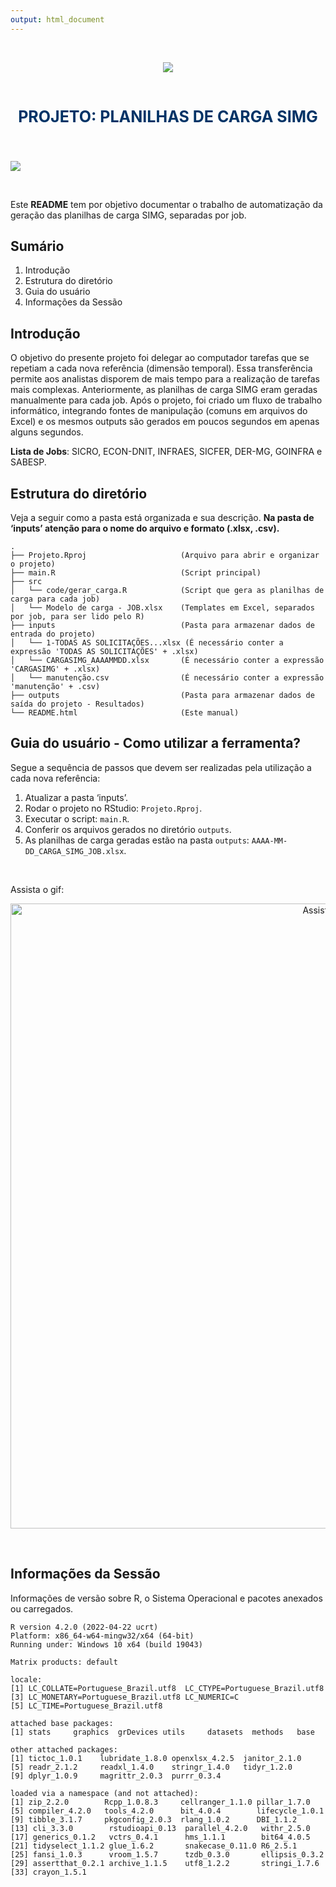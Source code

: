 ---
output: html_document
---

<br>

<div style="text-align: center;">
  ![](logo_fgv.png)
</div>

<br>

<div style="font-size: 25px; color: #003366; font-weight: bold; text-align: center;">
  PROJETO: PLANILHAS DE CARGA SIMG
</div>

<br>

![](auditorio_fgv.png)

<br>

Este **README** tem por objetivo documentar o trabalho de automatização da geração das planilhas de carga SIMG, separadas por job.

## Sumário
1. Introdução
2. Estrutura do diretório
3. Guia do usuário
4. Informações da Sessão

## Introdução
O objetivo do presente projeto foi delegar ao computador tarefas que se repetiam a cada nova referência (dimensão temporal). Essa transferência permite aos analistas disporem de mais tempo para a realização de tarefas mais complexas. Anteriormente, as planilhas de carga SIMG eram geradas manualmente para cada job. Após o projeto, foi criado um fluxo de trabalho informático, integrando fontes de manipulação (comuns em arquivos do Excel) e os mesmos outputs são gerados em poucos segundos em apenas alguns segundos.

**Lista de Jobs**: SICRO, ECON-DNIT, INFRAES, SICFER, DER-MG, GOINFRA e SABESP.

## Estrutura do diretório
Veja a seguir como a pasta está organizada e sua descrição. **Na pasta de 'inputs' atenção para o nome do arquivo e formato (.xlsx, .csv).**

```plaintext
.
├── Projeto.Rproj                     (Arquivo para abrir e organizar o projeto)
├── main.R                            (Script principal)
├── src
│   └── code/gerar_carga.R            (Script que gera as planilhas de carga para cada job)
│   └── Modelo de carga - JOB.xlsx    (Templates em Excel, separados por job, para ser lido pelo R)
├── inputs                            (Pasta para armazenar dados de entrada do projeto)
│   └── 1-TODAS AS SOLICITAÇÕES...xlsx (É necessário conter a expressão 'TODAS AS SOLICITAÇÕES' + .xlsx)
│   └── CARGASIMG_AAAAMMDD.xlsx       (É necessário conter a expressão 'CARGASIMG' + .xlsx)
│   └── manutenção.csv                (É necessário conter a expressão 'manutenção' + .csv)
├── outputs                           (Pasta para armazenar dados de saída do projeto - Resultados)
└── README.html                       (Este manual)
```

## Guia do usuário - Como utilizar a ferramenta?

Segue a sequência de passos que devem ser realizadas pela utilização a cada nova referência:

1. Atualizar a pasta 'inputs'.
2. Rodar o projeto no RStudio: `Projeto.Rproj`.
3. Executar o script: `main.R`.
4. Conferir os arquivos gerados no diretório `outputs`.
5. As planilhas de carga geradas estão na pasta `outputs`: `AAAA-MM-DD_CARGA_SIMG_JOB.xlsx`.

<br>

Assista o gif:
<p style="text-align: center;">
  <img src="tutorial.gif" alt="Assista o gif" width="1000"/>
</p>

<br>

## Informações da Sessão
Informações de versão sobre R, o Sistema Operacional e pacotes anexados ou carregados.

```
R version 4.2.0 (2022-04-22 ucrt)
Platform: x86_64-w64-mingw32/x64 (64-bit)
Running under: Windows 10 x64 (build 19043)

Matrix products: default

locale:
[1] LC_COLLATE=Portuguese_Brazil.utf8  LC_CTYPE=Portuguese_Brazil.utf8   
[3] LC_MONETARY=Portuguese_Brazil.utf8 LC_NUMERIC=C                      
[5] LC_TIME=Portuguese_Brazil.utf8    

attached base packages:
[1] stats     graphics  grDevices utils     datasets  methods   base     

other attached packages:
[1] tictoc_1.0.1    lubridate_1.8.0 openxlsx_4.2.5  janitor_2.1.0  
[5] readr_2.1.2     readxl_1.4.0    stringr_1.4.0   tidyr_1.2.0    
[9] dplyr_1.0.9     magrittr_2.0.3  purrr_0.3.4    

loaded via a namespace (and not attached):
[1] zip_2.2.0        Rcpp_1.0.8.3     cellranger_1.1.0 pillar_1.7.0    
[5] compiler_4.2.0   tools_4.2.0      bit_4.0.4        lifecycle_1.0.1 
[9] tibble_3.1.7     pkgconfig_2.0.3  rlang_1.0.2      DBI_1.1.2       
[13] cli_3.3.0        rstudioapi_0.13  parallel_4.2.0   withr_2.5.0     
[17] generics_0.1.2   vctrs_0.4.1      hms_1.1.1        bit64_4.0.5     
[21] tidyselect_1.1.2 glue_1.6.2       snakecase_0.11.0 R6_2.5.1        
[25] fansi_1.0.3      vroom_1.5.7      tzdb_0.3.0       ellipsis_0.3.2  
[29] assertthat_0.2.1 archive_1.1.5    utf8_1.2.2       stringi_1.7.6   
[33] crayon_1.5.1 
```